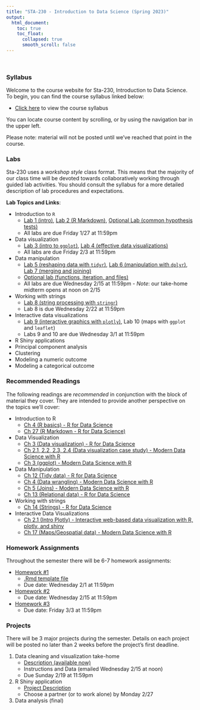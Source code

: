 ```yaml
---
title: "STA-230 - Introduction to Data Science (Spring 2023)"
output:
  html_document:
    toc: true
    toc_float:
      collapsed: true
      smooth_scroll: false
---
```


$~$

### Syllabus

Welcome to the course website for Sta-230, Introduction to Data Science. To begin, you can find the course syllabus linked below:

- [Click here](syllabus230s23.html) to view the course syllabus

You can locate course content by scrolling, or by using the navigation bar in the upper left.  

Please note: material will not be posted until we've reached that point in the course.

### Labs

Sta-230 uses a *workshop style* class format. This means that the majority of our class time will be devoted towards collaboratively working through guided lab activities. You should consult the syllabus for a more detailed description of lab procedures and expectations.

**Lab Topics and Links**:

- Introduction to `R`
    - [Lab 1 (intro)](s230s23/intro1.html), [Lab 2 (R Markdown)](s230s23/intro2.html), [Optional Lab (common hypothesis tests)](s230s23/ht.html)
    - All labs are due Friday 1/27 at 11:59pm
- Data visualization
    - [Lab 3 (intro to `ggplot`)](s230s23/ggplot.html), [Lab 4 (effective data visualizations)](s230s23/ggplot2.html)
    - All labs are due Friday 2/3 at 11:59pm
- Data manipulation
    - [Lab 5 (reshaping data with `tidyr`)](s230s23/tidyr.html), [Lab 6 (manipulation with `dplyr`)](s230s23/dplyr.html), [Lab 7 (merging and joining)](s230s23/joins.html)
    - [Optional lab (functions, iteration, and files)](s230s23/misc.html)
    - All labs are due Wednesday 2/15 at 11:59pm - *Note*: our take-home midterm opens at noon on 2/15
- Working with strings
    - [Lab 8 (string processing with `stringr`)](s230s23/strings.html)
    - Lab 8 is due Wednesday 2/22 at 11:59pm
- Interactive data visualizations
    - [Lab 9 (interactive graphics with `plotly`)](s230s23/plotly.html), Lab 10 (maps with `ggplot` and `leaflet`)
    - Labs 9 and 10 are due Wednesday 3/1 at 11:59pm
- R Shiny applications
- Principal component analysis
- Clustering
- Modeling a numeric outcome
- Modeling a categorical outcome

### Recommended Readings

The following readings are *recommended* in conjunction with the block of material they cover. They are intended to provide another perspective on the topics we'll cover:

- Introduction to R
    - [Ch 4 (R basics) - R for Data Science](https://r4ds.had.co.nz/workflow-basics.html)
    - [Ch 27 (R Markdown - R for Data Science)](https://r4ds.had.co.nz/r-markdown.html)
- Data Visualization
    - [Ch 3 (Data visualization) - R for Data Science](https://r4ds.had.co.nz/data-visualisation.html)
    - [Ch 2.1, 2.2, 2.3, 2.4 (Data visualization case study) - Modern Data Science with R](https://mdsr-book.github.io/mdsr2e/ch-vizI.html)
    - [Ch 3 (ggplot) - Modern Data Science with R](https://mdsr-book.github.io/mdsr2e/ch-vizII.html)
- Data Manipulation
    - [Ch 12 (Tidy data) - R for Data Science](https://r4ds.had.co.nz/tidy-data.html)
    - [Ch 4 (Data wrangling) - Modern Data Science with R](https://mdsr-book.github.io/mdsr2e/ch-dataI.html)
    - [Ch 5 (Joins) - Modern Data Science with R](https://mdsr-book.github.io/mdsr2e/ch-join.html)
    - [Ch 13 (Relational data) - R for Data Science](https://r4ds.had.co.nz/relational-data.html)
- Working with strings
    - [Ch 14 (Strings) - R for Data Science](https://r4ds.had.co.nz/strings.html)
- Interactive Data Visualizations
    - [Ch 2.1 (Intro Plotly) - Interactive web-based data visualization with R, plotly, and shiny](https://plotly-r.com/overview.html#intro-plotly)
    - [Ch 17 (Maps/Geospatial data) - Modern Data Science with R](https://mdsr-book.github.io/mdsr2e/ch-spatial.html#motivation-whats-so-great-about-geospatial-data)

### Homework Assignments

Throughout the semester there will be 6-7 homework assignments:

- [Homework #1](s230s23/hw1.html)
    - [.Rmd template file](s230s23/hw1.zip)
    - Due date: Wednesday 2/1 at 11:59pm
- [Homework #2](s230s23/hw2.html)
    - Due date: Wednesday 2/15 at 11:59pm
- [Homework #3](s230s23/hw3.html)
    - Due date: Friday 3/3 at 11:59pm
    
### Projects

There will be 3 major projects during the semester. Details on each project will be posted no later than 2 weeks before the project's first deadline.

1. Data cleaning and visualization take-home
    - [Description (available now)](s230s23/takehome1.html)
    - Instructions and Data (emailed Wednesday 2/15 at noon)
    - Due Sunday 2/19 at 11:59pm
2. R Shiny application
    - [Project Description](s230s23/project2.html)
    - Choose a partner (or to work alone) by Monday 2/27
3. Data analysis (final)